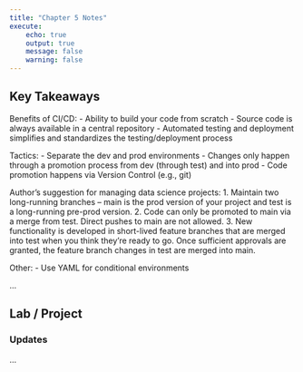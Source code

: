 ```yaml
---
title: "Chapter 5 Notes"
execute:
    echo: true
    output: true
    message: false
    warning: false
---
```


## Key Takeaways

Benefits of CI/CD:
- Ability to build your code from scratch
- Source code is always available in a central repository
- Automated testing and deployment simplifies and standardizes the testing/deployment process

Tactics:
- Separate the dev and prod environments
- Changes only happen through a promotion process from dev (through test) and into prod
- Code promotion happens via Version Control (e.g., git)

Author's suggestion for managing data science projects:
1. Maintain two long-running branches – main is the prod version of your project and test is a long-running pre-prod version.
2. Code can only be promoted to main via a merge from test. Direct pushes to main are not allowed.
3. New functionality is developed in short-lived feature branches that are merged into test when you think they’re ready to go. Once sufficient approvals are granted, the feature branch changes in test are merged into main.

Other:
- Use YAML for conditional environments

...


## Lab / Project

### Updates

...



